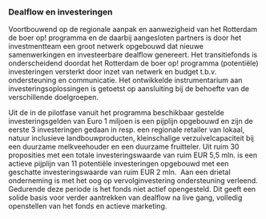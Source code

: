 ---
---

### Dealflow en investeringen

Voortbouwend op de regionale aanpak en aanwezigheid van het Rotterdam de boer op! programma en de daarbij aangesloten partners is door het investmentteam een groot netwerk opgebouwd dat nieuwe samenwerkingen en investeerbare dealflow genereert. Het transitiefonds is onderscheidend doordat het Rotterdam de boer op! programma (potentiële) investeringen versterkt door inzet van netwerk en budget t.b.v. ondersteuning en communicatie. Het ontwikkelde instrumentarium aan investeringsoplossingen is getoetst op aansluiting bij de behoefte van de verschillende doelgroepen.

Uit de in de pilotfase vanuit het programma beschikbaar gestelde investeringsgelden van Euro 1 miljoen is een pijplijn opgebouwd en zijn de eerste 3 investeringen gedaan in resp. een regionale retailer van lokaal, natuur inclusieve landbouwproducten, kleinschalige verzuivelcapaciteit bij een duurzame melkveehouder en een duurzame fruitteler. Uit ruim 30 proposities met een totale investeringswaarde van ruim EUR 5,5 mln. is een actieve pijplijn van 11 potentiële investeringen opgebouwd met een geschatte investeringswaarde van ruim EUR 2 mln.  Aan een drietal onderneming is met het oog op vervolginvestering ondersteuning verleend. Gedurende deze periode is het fonds niet actief opengesteld. Dit geeft een solide basis voor verder aantrekken van dealflow na live gang, volledig openstellen van het fonds en actieve marketing.

